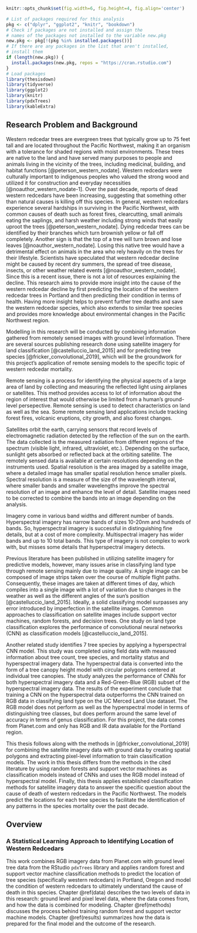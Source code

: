 <!--
This is for including Chapter 1.  Notice that it's also good practice to name your chunk.  This will help you debug potential issues as you knit.  The chunk above is called intro and the one below is called chapter1.  Feel free to change the name of the Rmd file as you wish, but don't forget to change it here from chap1.Rmd.
-->

<!--
The {#rmd-basics} text after the chapter declaration will allow us to link throughout the document back to the beginning of Chapter 1.  These labels will automatically be generated (if not specified) by changing the spaces to hyphens and capital letters to lowercase.  Look for the reference to this label at the beginning of Chapter 2.
-->

```r
knitr::opts_chunk$set(fig.width=6, fig.height=4, fig.align='center')
```


<!-- # R Markdown Basics {#rmd-basics} -->

<!-- Here is a brief introduction into using _R Markdown_. _Markdown_ is a simple formatting syntax for authoring HTML, PDF, and MS Word documents. _R Markdown_ provides the flexibility of _Markdown_ with the implementation of **R** input and output.  For more details on using _R Markdown_ see <https://rmarkdown.rstudio.com>.   -->

<!-- Be careful with your spacing in _Markdown_ documents.  While whitespace largely is ignored, it does at times give _Markdown_ signals as to how to proceed.  As a habit, try to keep everything left aligned whenever possible, especially as you type a new paragraph.  In other words, there is no need to indent basic text in the Rmd document (in fact, it might cause your text to do funny things if you do). -->

<!-- ## Lists -->

<!-- It's easy to create a list.  It can be unordered like -->

<!-- * Item 1 -->
<!-- * Item 2 -->

<!-- or it can be ordered like -->

<!-- 1. Item 1 -->
<!-- 4. Item 2 -->

<!-- Notice that I intentionally mislabeled Item 2 as number 4.  _Markdown_ automatically figures this out!  You can put any numbers in the list and it will create the list.  Check it out below. -->

<!-- To create a sublist, just indent the values a bit (at least four spaces or a tab).  (Here's one case where indentation is key!) -->

<!-- 1. Item 1 -->
<!-- 1. Item 2 -->
<!-- 1. Item 3 -->
<!--     - Item 3a -->
<!--     - Item 3b -->

<!-- ## Line breaks -->

<!-- Make sure to add white space between lines if you'd like to start a new paragraph.  Look at what happens below in the outputted document if you don't: -->

<!-- Here is the first sentence.  Here is another sentence.  Here is the last sentence to end the paragraph. -->
<!-- This should be a new paragraph. -->

<!-- *Now for the correct way:*  -->

<!-- Here is the first sentence.  Here is another sentence.  Here is the last sentence to end the paragraph. -->

<!-- This should be a new paragraph. -->

<!-- ## R chunks -->

<!-- When you click the **Knit** button above a document will be generated that includes both content as well as the output of any embedded **R** code chunks within the document. You can embed an **R** code chunk like this (`cars` is a built-in **R** dataset): -->

<!-- ```{r cars} -->
<!-- summary(cars) -->
<!-- ``` -->

<!-- ## Inline code -->

<!-- If you'd like to put the results of your analysis directly into your discussion, add inline code like this: -->

<!-- > The `cos` of $2 \pi$ is `r cos(2*pi)`.  -->

<!-- Another example would be the direct calculation of the standard deviation: -->

<!-- > The standard deviation of `speed` in `cars` is `r sd(cars$speed)`. -->

<!-- One last neat feature is the use of the `ifelse` conditional statement which can be used to output text depending on the result of an **R** calculation: -->

<!-- > `r ifelse(sd(cars$speed) < 6, "The standard deviation is less than 6.", "The standard deviation is equal to or greater than 6.")` -->

<!-- Note the use of `>` here, which signifies a quotation environment that will be indented. -->

<!-- As you see with `$2 \pi$` above, mathematics can be added by surrounding the mathematical text with dollar signs.  More examples of this are in [Mathematics and Science] if you uncomment the code in [Math].   -->

<!-- ## Including plots -->

<!-- You can also embed plots. For example, here is a way to use the base **R** graphics package to produce a plot using the built-in `pressure` dataset: -->

<!-- ```{r pressure, echo=FALSE, cache=TRUE, fig.height=3, fig.width=5} -->
<!-- plot(pressure) -->
<!-- ``` -->

<!-- Note that the `echo=FALSE` parameter was added to the code chunk to prevent printing of the **R** code that generated the plot. There are plenty of other ways to add chunk options (like `fig.height` and `fig.width` in the chunk above).  More information is available at <https://yihui.org/knitr/options/>.   -->

<!-- Another useful chunk option is the setting of `cache=TRUE` as you see here.  If document rendering becomes time consuming due to long computations or plots that are expensive to generate you can use knitr caching to improve performance.  Later in this file, you'll see a way to reference plots created in **R** or external figures. -->

<!-- ## Loading and exploring data -->

<!-- Included in this template is a file called `flights.csv`.  This file includes a subset of the larger dataset of information about all flights that departed from Seattle and Portland in 2014. More information about this dataset and its **R** package is available at <https://github.com/ismayc/pnwflights14>. This subset includes only Portland flights and only rows that were complete with no missing values. Merges were also done with the `airports` and `airlines` data sets in the `pnwflights14` package to get more descriptive airport and airline names. -->

<!-- We can load in this data set using the following commands: -->

<!-- ```{r load_data} -->
<!-- # flights.csv is in the data directory -->
<!-- # string columns will be read in as strings and not factors now -->
<!-- flights <- read.csv('~/tree_imaging/index/data/flights.csv', stringsAsFactors = FALSE) -->
<!-- ``` -->

<!-- The data is now stored in the data frame called `flights` in **R**.  To get a better feel for the variables included in this dataset we can use a variety of functions. Here we can see the dimensions (rows by columns) and also the names of the columns. -->

<!-- ```{r str} -->
<!-- dim(flights) -->
<!-- names(flights) -->
<!-- ``` -->

<!-- Another good idea is to take a look at the dataset in table form.  With this dataset having more than 20,000 rows, we won't explicitly show the results of the command here. I recommend you enter the command into the Console **_after_** you have run the **R** chunks above to load the data into **R**. -->

<!-- ```{r view_flights, eval=FALSE} -->
<!-- View(flights) -->
<!-- ``` -->

<!-- While not required, it is highly recommended you use the `dplyr` package to manipulate and summarize your data set as needed.  It uses a syntax that is easy to understand using chaining operations.  Below I've created a few examples of using `dplyr` to get information about the Portland flights in 2014.  You will also see the use of the `ggplot2` package, which produces beautiful, high-quality academic visuals. -->

<!-- We begin by checking to ensure that needed packages are installed and then we load them into our current working environment: -->

```r
# List of packages required for this analysis
pkg <- c("dplyr", "ggplot2", "knitr", "bookdown")
# Check if packages are not installed and assign the
# names of the packages not installed to the variable new.pkg
new.pkg <- pkg[!(pkg %in% installed.packages())]
# If there are any packages in the list that aren't installed,
# install them
if (length(new.pkg)) {
  install.packages(new.pkg, repos = "https://cran.rstudio.com")
}
# Load packages
library(thesisdown)
library(tidyverse)
library(ggplot2)
library(knitr)
library(pdxTrees)
library(kableExtra)
```

\clearpage

## Research Problem and Background
Western redcedar trees are evergreen trees that typically grow up to 75 feet tall and are located throughout the Pacific Northwest, making it an organism with a tolerance for shaded regions with moist environments. These trees are native to the land and have served many purposes to people and animals living in the vicinity of the trees, including medicinal, building, and habitat functions [@peterson_western_nodate]. Western redcedars were culturally important to indigenous peoples who valued the strong wood and utilized it for construction and everyday necessities [@noauthor_western_nodate-1]. Over the past decade, reports of dead western redcedars have been increasing, suggesting that something other than natural causes is killing off this species. In general, western redcedars experience several hardships in surviving in the Pacific Northwest, with common causes of death such as forest fires, clearcutting, small animals eating the saplings, and harsh weather including strong winds that easily uproot the trees [@peterson_western_nodate]. Dying redcedar trees can be identified by their branches which turn brownish yellow or fall off completely. Another sign is that the top of a tree will turn brown and lose leaves [@noauthor_western_nodate]. Losing this native tree would have a detrimental effect on animals in the area who rely heavily on the trees for their lifestyle. Scientists have speculated that western redcedar decline might be caused by recent dry summers, the spread of tree disease, insects, or other weather related events [@noauthor_western_nodate]. Since this is a recent issue, there is not a lot of resources explaining the decline. This research aims to provide more insight into the cause of the western redcedar decline by first predicting the location of the western redcedar trees in Portland and then predicting their condition in terms of health. Having more insight helps to prevent further tree deaths and save the western redcedar species, which also extends to similar tree species and provides more knowledge about environmental changes in the Pacific Northwest region.

Modelling in this research will be conducted by combining information gathered from remotely sensed images with ground level information. There are several sources publishing research done using satellite imagery for land classification [@castelluccio_land_2015] and for predicting tree species [@fricker_convolutional_2019], which will be the groundwork for this project's application of remote sensing models to the specific topic of western redcedar mortality. 

Remote sensing is a process for identifying the physical aspects of a large area of land by collecting and measuring the reflected light using airplanes or satellites. This method provides access to lot of information about the region of interest that would otherwise be limited from a human's ground-level persepective. Remote sensing is used to detect characteristics on land as well as the sea. Some remote sensing land applications include tracking forest fires, volcanic eruptions, city growth, and also forest changes.

Satellites orbit the earth, carrying sensors that record levels of electromagnetic radiation detected by the reflection of the sun on the earth. The data collected is the measured radiation from different regions of the spectrum (visible light, infrared, ultraviolet, etc.). Depending on the surface, sunlight gets absorbed or reflected back at the orbiting satellite. The remotely sensed data is available at certain resolutions depending on the instruments used. Spatial resolution is the area imaged by a satellite image, where a detailed image has smaller spatial resolution hence smaller pixels. Spectral resolution is a measure of the size of the wavelength interval, where smaller bands and smaller wavelengths improve the spectral resolution of an image and enhance the level of detail. Satellite images need to be corrected to combine the bands into an image depending on the analysis.

Imagery come in various band widths and different number of bands. Hyperspectral imagery has narrow bands of sizes 10-20nm and hundreds of bands. So, hyperspectral imagery is successful in distinguishing fine details, but at a cost of more complexity. Multispectral imagery has wider bands and up to 10 total bands. This type of imagery is not complex to work with, but misses some details that hyperspectral imagery detects.

Previous literature has been published in utilizing satellite imagery for predictive models, however, many issues arise in classifying land type through remote sensing mainly due to image quality. A single image can be composed of image strips taken over the course of multiple flight paths. Consequently, these images are taken at different times of day, which compiles into a single image with a lot of variation due to changes in the weather as well as the different angles of the sun's position [@castelluccio_land_2015]. Ideally, a solid classifying model surpasses any error introduced by imperfection in the satellite images. Common approaches to classification on satellite images include support vector machines, random forests, and decision trees. One study on land type classification explores the performance of convolutional neural networks (CNN) as classification models [@castelluccio_land_2015].

Another related study identifies 7 tree species by applying a hyperspectral CNN model. This study was completed using field data with measured information about tree count, tree species, and mortality status and hyperspectral imagery data. The hyperspectral data is converted into the form of a tree canopy height model with circular polygons centered at individual tree canopies. The study analyzes the performance of CNNs for both hyperspectral imagery data and a Red-Green-Blue (RGB) subset of the hyperspectral imagery data. The results of the experiment conclude that training a CNN on the hyperspectral data outperforms the CNN trained on RGB data in classifying land type on the UC Merced Land Use dataset. The RGB model does not perform as well as the hyperspectral model in terms of distinguishing tree classes, but does perform around the same level of accuracy in terms of genus classification. For this project, the data comes from Planet.com and only has RGB and IR data available for the Portland region.

This thesis follows along with the methods in [@fricker_convolutional_2019] for combining the satellite imagery data with ground data by creating spatial polygons and extracting pixel-level information to train classification models. The work in this thesis differs from the methods in the cited literature by using random forests and support vector machines as classification models instead of CNNs and uses the RGB model instead of hyperspectral model. Finally, this thesis applies established classification methods for satellite imagery data to answer the specific question about the cause of death of western redcedars in the Pacific Northwest. The models predict the locations for each tree species to facilitate the identification of any patterns in the species mortality over the past decade.

## Overview
### A Statistical Learning Approach to Identifying Location of Western Redcedars
This work combines RGB imagery data from Planet.com with ground level tree data from the RStudio `pdxTrees` library and applies random forest and support vector machine classification methods to predict the location of tree species (specifically western redcedars) in Portland, Oregon and model the condition of western redcedars to ultimately understand the cause of death in this species. Chapter \@ref(data) describes the two levels of data in this research: ground level and pixel level data, where the data comes from, and how the data is combined for modeling. Chapter \@ref(methods) discusses the process behind training random forest and support vector machine models. Chapter \@ref(results) summarizes how the data is prepared for the final model and the outcome of the research.


